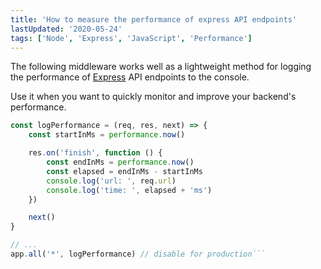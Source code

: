 ```yaml
---
title: 'How to measure the performance of express API endpoints'
lastUpdated: '2020-05-24'
tags: ['Node', 'Express', 'JavaScript', 'Performance']
---
```


The following middleware works well as a lightweight method for logging the performance of [Express](https://expressjs.com/) API endpoints to the console.

Use it when you want to quickly monitor and improve your backend's performance.

```javascript
const logPerformance = (req, res, next) => {
    const startInMs = performance.now()

    res.on('finish', function () {
        const endInMs = performance.now()
        const elapsed = endInMs - startInMs
        console.log('url: ', req.url)
        console.log('time: ', elapsed + 'ms')
    })

    next()
}

// ...
app.all('*', logPerformance) // disable for production```

